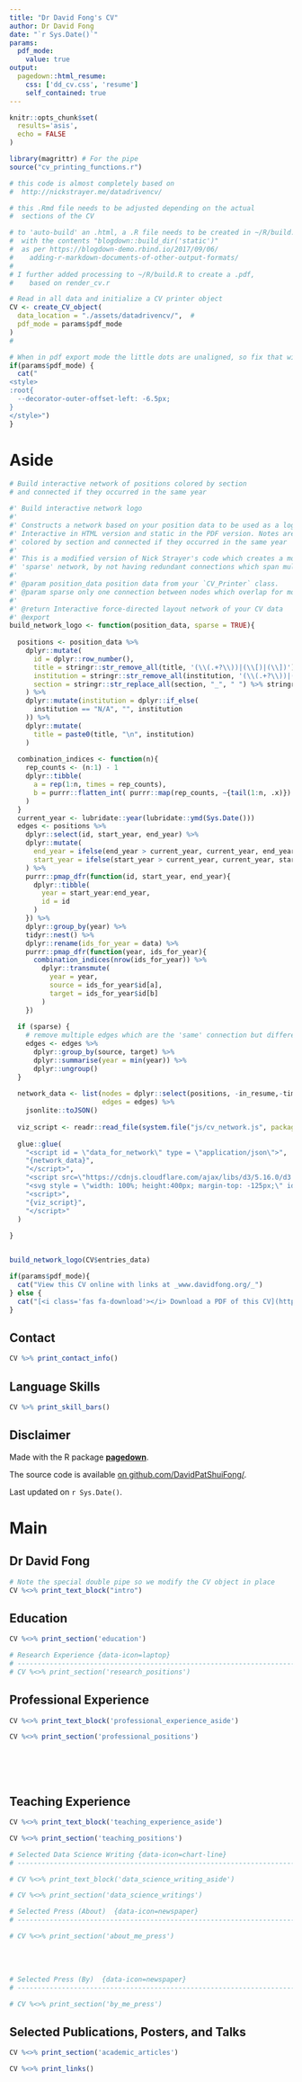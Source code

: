 ```yaml
---
title: "Dr David Fong's CV"
author: Dr David Fong
date: "`r Sys.Date()`"
params:
  pdf_mode:
    value: true
output:
  pagedown::html_resume:
    css: ['dd_cv.css', 'resume']
    self_contained: true
---
```


```r
knitr::opts_chunk$set(
  results='asis', 
  echo = FALSE
)

library(magrittr) # For the pipe
source("cv_printing_functions.r")

# this code is almost completely based on
#  http://nickstrayer.me/datadrivencv/

# this .Rmd file needs to be adjusted depending on the actual
#  sections of the CV

# to 'auto-build' an .html, a .R file needs to be created in ~/R/build.R
#  with the contents "blogdown::build_dir('static')"
#  as per https://blogdown-demo.rbind.io/2017/09/06/
#    adding-r-markdown-documents-of-other-output-formats/
#
# I further added processing to ~/R/build.R to create a .pdf,
#    based on render_cv.r

# Read in all data and initialize a CV printer object
CV <- create_CV_object(
  data_location = "./assets/datadrivencv/",  #
  pdf_mode = params$pdf_mode
)
#

```


```r
# When in pdf export mode the little dots are unaligned, so fix that with some conditional CSS.
if(params$pdf_mode) {
  cat("
<style>
:root{
  --decorator-outer-offset-left: -6.5px;
}
</style>")
}
```

Aside
================================================================================


```r
# Build interactive network of positions colored by section
# and connected if they occurred in the same year

#' Build interactive network logo
#'
#' Constructs a network based on your position data to be used as a logo.
#' Interactive in HTML version and static in the PDF version. Notes are entries,
#' colored by section and connected if they occurred in the same year
#'
#' This is a modified version of Nick Strayer's code which creates a more
#' 'sparse' network, by not having redundant connections which span multiple years
#' 
#' @param position_data position data from your `CV_Printer` class.
#' @param sparse only one connection between nodes which overlap for more than one year
#'
#' @return Interactive force-directed layout network of your CV data
#' @export
build_network_logo <- function(position_data, sparse = TRUE){
  
  positions <- position_data %>%
    dplyr::mutate(
      id = dplyr::row_number(),
      title = stringr::str_remove_all(title, '(\\(.+?\\))|(\\[)|(\\])'),
      institution = stringr::str_remove_all(institution, '(\\(.+?\\))|(\\[)|(\\])'),
      section = stringr::str_replace_all(section, "_", " ") %>% stringr::str_to_title()
    ) %>%
    dplyr::mutate(institution = dplyr::if_else(
      institution == "N/A", "", institution
    )) %>%
    dplyr::mutate(
      title = paste0(title, "\n", institution)
    )
  
  combination_indices <- function(n){
    rep_counts <- (n:1) - 1
    dplyr::tibble(
      a = rep(1:n, times = rep_counts),
      b = purrr::flatten_int( purrr::map(rep_counts, ~{tail(1:n, .x)}) )
    )
  }
  current_year <- lubridate::year(lubridate::ymd(Sys.Date()))
  edges <- positions %>%
    dplyr::select(id, start_year, end_year) %>%
    dplyr::mutate(
      end_year = ifelse(end_year > current_year, current_year, end_year),
      start_year = ifelse(start_year > current_year, current_year, start_year)
    ) %>%
    purrr::pmap_dfr(function(id, start_year, end_year){
      dplyr::tibble(
        year = start_year:end_year,
        id = id
      )
    }) %>%
    dplyr::group_by(year) %>%
    tidyr::nest() %>%
    dplyr::rename(ids_for_year = data) %>%
    purrr::pmap_dfr(function(year, ids_for_year){
      combination_indices(nrow(ids_for_year)) %>%
        dplyr::transmute(
          year = year,
          source = ids_for_year$id[a],
          target = ids_for_year$id[b]
        )
    })
  
  if (sparse) {
    # remove multiple edges which are the 'same' connection but different years
    edges <- edges %>%
      dplyr::group_by(source, target) %>%
      dplyr::summarise(year = min(year)) %>%
      dplyr::ungroup()
  }
  
  network_data <- list(nodes = dplyr::select(positions, -in_resume,-timeline),
                       edges = edges) %>%
    jsonlite::toJSON()
  
  viz_script <- readr::read_file(system.file("js/cv_network.js", package = "datadrivencv"))
  
  glue::glue(
    "<script id = \"data_for_network\" type = \"application/json\">",
    "{network_data}",
    "</script>",
    "<script src=\"https://cdnjs.cloudflare.com/ajax/libs/d3/5.16.0/d3.min.js\"></script>",
    "<svg style = \"width: 100%; height:400px; margin-top: -125px;\" id = \"cv_network_viz\"></svg>",
    "<script>",
    "{viz_script}",
    "</script>"
  )
  
}


build_network_logo(CV$entries_data)
```


```r
if(params$pdf_mode){
  cat("View this CV online with links at _www.davidfong.org/_")
} else {
  cat("[<i class='fas fa-download'></i> Download a PDF of this CV](https://davidfong.netlify.app/CV/cv.pdf)")
}
```

Contact {#contact}
--------------------------------------------------------------------------------

```r
CV %>% print_contact_info()
```



Language Skills {#skills}
--------------------------------------------------------------------------------

```r
CV %>% print_skill_bars()
```



Disclaimer {#disclaimer}
--------------------------------------------------------------------------------

Made with the R package [**pagedown**](https://github.com/rstudio/pagedown). 

The source code is available [on github.com/DavidPatShuiFong/](https://github.com/DavidPatShuiFong/vkelimHomepage/).

Last updated on `r Sys.Date()`.



Main
================================================================================

Dr David Fong {#title}
--------------------------------------------------------------------------------

```r
# Note the special double pipe so we modify the CV object in place
CV %<>% print_text_block("intro") 
```



Education {data-icon=graduation-cap data-concise=true}
--------------------------------------------------------------------------------

```r
CV %<>% print_section('education')
```

```r
# Research Experience {data-icon=laptop}
# -------------------------------------------------------------------------------- 
# CV %<>% print_section('research_positions')
```

Professional Experience {data-icon=suitcase}
--------------------------------------------------------------------------------

::: aside
```r
CV %<>% print_text_block('professional_experience_aside')
```
:::

```r
CV %<>% print_section('professional_positions')
```

<!-- These breaks just force a new page so section doesnt get cut off -->
<br>
<br>
<br>

Teaching Experience {data-icon=chalkboard-teacher}
--------------------------------------------------------------------------------

::: aside
```r
CV %<>% print_text_block('teaching_experience_aside')
```
:::

```r
CV %<>% print_section('teaching_positions')
```



::: aside
```r

# Selected Data Science Writing {data-icon=chart-line}
# --------------------------------------------------------------------------------

# CV %<>% print_text_block('data_science_writing_aside')
```
:::

```r
# CV %<>% print_section('data_science_writings')
```




```r
# Selected Press (About)  {data-icon=newspaper}
# --------------------------------------------------------------------------------

# CV %<>% print_section('about_me_press')
```


<br>
<br>


```r
# Selected Press (By)  {data-icon=newspaper}
# --------------------------------------------------------------------------------

# CV %<>% print_section('by_me_press')
```



Selected Publications, Posters, and Talks {data-icon=book}
--------------------------------------------------------------------------------

```r
CV %<>% print_section('academic_articles')
```



```r
CV %<>% print_links()
```

